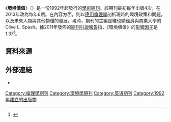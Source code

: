 {{Infobox journal
| title = 環境價值<br/>Environmental Values
| cover =
| discipline = [[生態經濟學|生態經濟學]], [[環境倫理|環境倫理]], 環境學, [[人文地理|人文地理]], 環境政治學
| language     = [[英文|英文]]
| abbreviation = Environ. Val.
| editor = Clive L. Spash
| publisher = White Horse Press
| country =
| frequency = 雙月刊
| history = 1992年至今
| openaccess =
| impact = 2.158
| impact-year = 2019
| website = http://www.erica.demon.co.uk/EV.html
| link1 = http://www.ingentaconnect.com/content/whp/ev
| link1-name = 線上閱讀
| link2 = http://www.erica.demon.co.uk/EV/EVcont.html
| link2-name = 線上列表概瀏
| ISSN = 0963-2719
| eISSN = 1752-7015
| CODEN = ENVLE7
| LCCN = sn92032073
| OCLC = 25598903
}}

《'''環境價值'''》（{{lang|en|Environmental Values}}）是一份1992年起發行的[[學術期刊|學術期刊]]。該期刊最初每年出版4次，在2013年改為每年6期。在內容方面，則以[[應用倫理學|應用倫理學]]剖析現時的環境政策和問題，以及未來人類與其他物種的發展。現時，期刊的主編是維也納經濟與商業大學的Clive L. Spash。據2011年發佈的[[期刊引證報告|期刊引證報告]]指，《環境價值》的[[影響因子|影響因子]]是1.37<ref>{{Cite web |url=http://www.researchgate.net/journal/0963-2719_Environmental_Values |title=Environmental Values (ENVIRON VALUE ) |access-date=2014-05-12 |archive-date=2016-03-09 |archive-url=https://web.archive.org/web/20160309000600/https://www.researchgate.net/journal/0963-2719_Environmental_Values |dead-url=no }}</ref>。

== 資料來源 ==
{{reflist}}

== 外部連結 ==
* {{Official|1=http://www.erica.demon.co.uk/EV.html}}

[[Category:倫理學期刊|Category:倫理學期刊]]
[[Category:環境學期刊|Category:環境學期刊]]
[[Category:英语期刊|Category:英语期刊]]
[[Category:1992年建立的出版物|Category:1992年建立的出版物]]